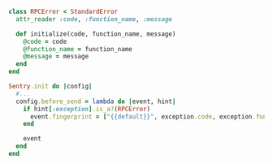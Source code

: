 ```ruby
class RPCError < StandardError
  attr_reader :code, :function_name, :message

  def initialize(code, function_name, message)
    @code = code
    @function_name = function_name
    @message = message
  end
end

Sentry.init do |config|
  #...
  config.before_send = lambda do |event, hint|
    if hint[:exception].is_a?(RPCError)
      event.fingerprint = ["{{default}}", exception.code, exception.function_name]
    end

    event
  end
end
```
